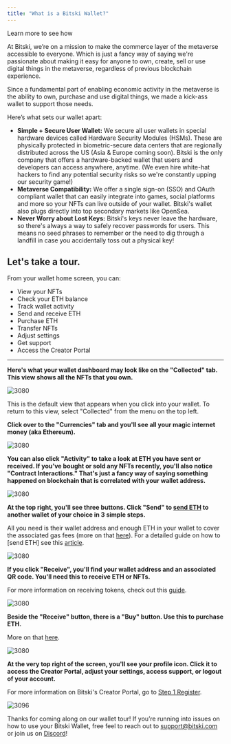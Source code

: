 ```yaml
---
title: "What is a Bitski Wallet?"
---
```


<Card title="Create a Bitski Wallet" icon="wallet" href="https://bitski.zendesk.com/hc/en-us/articles/4407246114836-How-do-I-create-a-Bitski-wallet-">Learn more to see how</Card>

At Bitski, we’re on a mission to make the commerce layer of the metaverse
accessible to everyone. Which is just a fancy way of saying we're passionate
about making it easy for anyone to own, create, sell or use digital things in
the metaverse, regardless of previous blockchain experience.

Since a fundamental part of enabling economic activity in the metaverse is the
ability to own, purchase and use digital things, we made a kick-ass wallet to
support those needs.

Here’s what sets our wallet apart:

- **Simple + Secure User Wallet:** We secure all user wallets in special
  hardware devices called Hardware Security Modules (HSMs). These are physically
  protected in biometric-secure data centers that are regionally distributed
  across the US (Asia & Europe coming soon). Bitski is the only company that
  offers a hardware-backed wallet that users and developers can access anywhere,
  anytime. (We even hire white-hat hackers to find any potential security risks
  so we're constantly upping our security game!)
- **Metaverse Compatibility:** We offer a single sign-on (SSO) and OAuth
  compliant wallet that can easily integrate into games, social platforms and
  more so your NFTs can live outside of your wallet. Bitski's wallet also plugs
  directly into top secondary markets like OpenSea.
- **Never Worry about Lost Keys:** Bitski's keys never leave the hardware, so
  there's always a way to safely recover passwords for users. This means no seed
  phrases to remember or the need to dig through a landfill in case you
  accidentally toss out a physical key!

## Let's take a tour.

From your wallet home screen, you can:

- View your NFTs
- Check your ETH balance
- Track wallet activity
- Send and receive ETH
- Purchase ETH
- Transfer NFTs
- Adjust settings
- Get support
- Access the Creator Portal

---

**Here's what your wallet dashboard may look like on the "Collected" tab. This
view shows all the NFTs that you own.**

![3080](/images/1756316-Collected.png "Collected.png")

This is the default view that appears when you click into your wallet. To return
to this view, select "Collected" from the menu on the top left.

**Click over to the "Currencies" tab and you'll see all your magic internet
money (aka Ethereum).**

![3080](/images/1c82be3-Currencies.png "Currencies.png")

**You can also click "Activity" to take a look at ETH you have sent or received.
If you've bought or sold any NFTs recently, you'll also notice "Contract
Interactions." That's just a fancy way of saying something happened on
blockchain that is correlated with your wallet address.**

![3080](/images/a9a2af7-Activity.png "Activity.png")

**At the top right, you'll see three buttons. Click "Send" to
[send ETH](https://bitski.zendesk.com/hc/en-us/articles/4410791516692-How-do-I-send-currency-)
to another wallet of your choice in 3 simple steps.**

All you need is their wallet address and enough ETH in your wallet to cover the
associated gas fees (more on that
[here](https://bitski.zendesk.com/hc/en-us/articles/4407116450068-What-s-up-with-the-fees-Why-is-gas-so-expensive-)).
For a detailed guide on how to \[send ETH\] see this
[article](https://bitski.zendesk.com/hc/en-us/articles/4410791516692-How-do-I-send-currency-).

![3080](/images/8318b3e-Mockup_28.png "Mockup (28).png")

**If you click "Receive", you'll find your wallet address and an associated QR
code. You'll need this to receive ETH or NFTs.**

For more information on receiving tokens, check out this
[guide](https://bitski.zendesk.com/hc/en-us/articles/4410871083156-How-do-I-receive-currency-or-NFTs-).

![3080](/images/527d3da-Receive.png "Receive.png")

**Beside the "Receive" button, there is a "Buy" button. Use this to purchase
ETH.**

More on that
[here](https://bitski.zendesk.com/hc/en-us/articles/4406502415764-How-do-I-add-currency-to-my-wallet-).

![3080](/images/01cc591-Buy.png "Buy.png")

**At the very top right of the screen, you'll see your profile icon. Click it to
access the Creator Portal, adjust your settings, access support, or logout of
your account.**

For more information on Bitski's Creator Portal, go to [Step 1 Register](/get-started/get-started).

![3096](/images/7b02fd5-ProfileSettings.png "ProfileSettings.png")

Thanks for coming along on our wallet tour! If you’re running into issues on how
to use your Bitski Wallet, free feel to reach out to support@bitski.com or join
us on [Discord](http://discord.gg/Bitski)!
